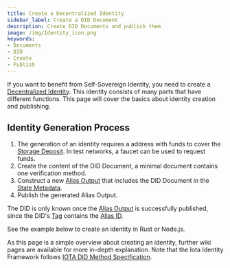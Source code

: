 ```yaml
---
title: Create a Decentralized Identity
sidebar_label: Create a DID Document
description: Create DID Documents and publish them
image: /img/Identity_icon.png
keywords:
- Documents
- DID
- Create
- Publish
---
```


If you want to benefit from Self-Sovereign Identity, you need to create a [Decentralized Identity](../concepts/decentralized_identifiers/overview.md). This identity consists of many parts that have different functions. This page will cover the basics about identity creation and publishing.

## Identity Generation Process
1. The generation of an identity requires a address with funds to cover the [Storage Deposit](../concepts/decentralized_identifiers/alias.md#storage-deposit). In test networks, a faucet can be used to request funds.
2. Create the content of the DID Document, a minimal document contains one verification method.
3. Construct a new [Alias Output](../concepts/decentralized_identifiers/alias.md) that includes the DID Document in the [State Metadata](../concepts/decentralized_identifiers/alias.md).
4. Publish the generated Alias Output.

The DID is only known once the [Alias Output](../concepts/decentralized_identifiers/alias.md) is successfully published, since the DID's [Tag](../specs/did/iota_did_method_spec.md#iota-tag) contains the [Alias ID](../concepts/decentralized_identifiers/alias.md#alias-id).

See the example below to create an identity in Rust or Node.js.

As this page is a simple overview about creating an identity, further wiki pages are available for more in-depth explanation. Note that the Iota Identity Framework follows [IOTA DID Method Specification](../specs/did/iota_did_method_spec.md).

<CodeSnippet
    nodeContent={create_did_node}
    rustContent={create_did_rust}
    nodeGithubLink = "https://github.com/iotaledger/identity.rs/blob/main/bindings/wasm/examples/src/0_basic/0_create_did.ts"
    rustGithubLink = "https://github.com/iotaledger/identity.rs/blob/main/examples/0_basic/0_create_did.rs"
/>


